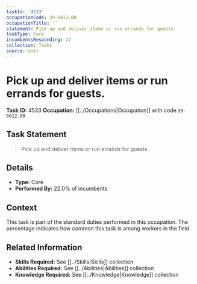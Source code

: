 ```yaml
---
taskId: '4533'
occupationCode: 39-6012.00
occupationTitle: ''
statement: Pick up and deliver items or run errands for guests.
taskType: Core
incumbentsResponding: 22
collection: Tasks
source: onet
---
```

# Pick up and deliver items or run errands for guests.

**Task ID:** 4533
**Occupation:** [[../Occupations|Occupation]] with code `39-6012.00`

## Task Statement

> Pick up and deliver items or run errands for guests.

## Details

- **Type:** Core
- **Performed By:** 22.0% of incumbents

## Context

This task is part of the standard duties performed in this occupation. The percentage indicates how common this task is among workers in the field.

## Related Information

- **Skills Required:** See [[../Skills|Skills]] collection
- **Abilities Required:** See [[../Abilities|Abilities]] collection
- **Knowledge Required:** See [[../Knowledge|Knowledge]] collection
